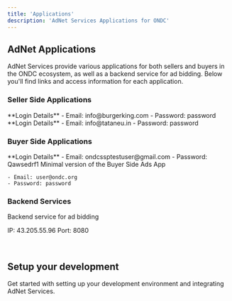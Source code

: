 ```yaml
---
title: 'Applications'
description: 'AdNet Services Applications for ONDC'
---
```


## AdNet Applications

AdNet Services provide various applications for both sellers and buyers in the ONDC ecosystem, as well as a backend service for ad bidding. Below you'll find links and access information for each application.

### Seller Side Applications

<CardGroup cols={2}>
  <Card title="Food Seller Ads App" icon="utensils" href="https://adnet2.vercel.app/">
    **Login Details**
    - Email: info@burgerking.com
    - Password: password
    
    
  </Card>
  <Card title="E-commerce Seller Ads App" icon="shopping-cart" href="https://adnet-desktop-six.vercel.app/">
    **Login Details**
    - Email: info@tataneu.in
    - Password: password
    
  
  </Card>
</CardGroup>

### Buyer Side Applications

<CardGroup cols={2}>
  <Card title="Buyer Side Ads App" icon="user">
    **Login Details**
    - Email: ondcssptestuser@gmail.com
    - Password: Qawsedrf1
    
  </Card>
  <Card title="Buyer Side Ads App (Minimal)" icon="user-minus">
    Minimal version of the Buyer Side Ads App
    
    - Email: user@ondc.org
    - Password: password
  </Card>
</CardGroup>

### Backend Services

<Card title="AdNet Bidding Server" icon="server" href="http://43.205.55.96:8080">
  Backend service for ad bidding
  
  IP: 43.205.55.96
  Port: 8080
</Card>



<br />

## Setup your development

<Card title="Development Guide" icon="code" href="/development">
  Get started with setting up your development environment and integrating AdNet Services.
</Card>